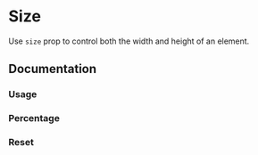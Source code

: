

# Size

Use `size` prop to control both the width and height of an element.

<Scale values={tokens.size} />

## Documentation

### Usage

<Demo component={Usage} />

### Percentage

<Demo component={PercentageUsage} />

### Reset

<Demo component={ResetUsage} />
